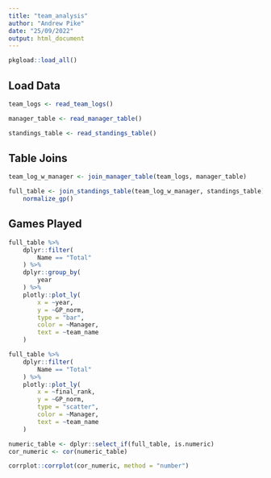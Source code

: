 ```yaml
---
title: "team_analysis"
author: "Andrew Pike"
date: "25/09/2022"
output: html_document
---
```

```r
pkgload::load_all()
```


## Load Data 

```r
team_logs <- read_team_logs()

manager_table <- read_manager_table()

standings_table <- read_standings_table()
```

## Table Joins
```r
team_log_w_manager <- join_manager_table(team_logs, manager_table)

full_table <- join_standings_table(team_log_w_manager, standings_table) %>%
    normalize_gp()
```

## Games Played

```r
full_table %>%
    dplyr::filter(
        Name == "Total"
    ) %>%
    dplyr::group_by(
        year
    ) %>%
    plotly::plot_ly(
        x = ~year,
        y = ~GP_norm,
        type = "bar",
        color = ~Manager,
        text = ~team_name
    )
```


```r
full_table %>%
    dplyr::filter(
        Name == "Total"
    ) %>%
    plotly::plot_ly(
        x = ~final_rank,
        y = ~GP_norm,
        type = "scatter",
        color = ~Manager,
        text = ~team_name
    )
```

```r
numeric_table <- dplyr::select_if(full_table, is.numeric)
cor_numeric <- cor(numeric_table)

corrplot::corrplot(cor_numeric, method = "number")
```